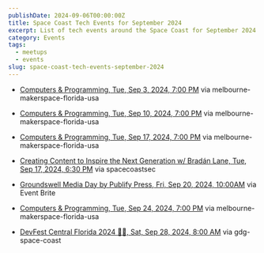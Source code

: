 ```yaml
---
publishDate: 2024-09-06T00:00:00Z
title: Space Coast Tech Events for September 2024
excerpt: List of tech events around the Space Coast for September 2024.
category: Events
tags:
  - meetups
  - events
slug: space-coast-tech-events-september-2024
---
```


- [Computers & Programming, Tue, Sep 3, 2024, 7:00 PM](https://meetup.com/melbourne-makerspace-florida-usa/events/302836658/?eventOrigin=group_upcoming_events) via melbourne-makerspace-florida-usa

- [Computers & Programming, Tue, Sep 10, 2024, 7:00 PM](https://www.meetup.com/melbourne-makerspace-florida-usa/events/302970143/?eventOrigin=group_upcoming_events#) via melbourne-makerspace-florida-usa

- [Computers & Programming, Tue, Sep 17, 2024, 7:00 PM](https://www.meetup.com/melbourne-makerspace-florida-usa/events/303106735/?eventOrigin=group_upcoming_events) via melbourne-makerspace-florida-usa


- [Creating Content to Inspire the Next Generation w/ Bradán Lane, Tue, Sep 17, 2024, 6:30 PM](https://meetup.com/spacecoastsec/events/302221666/?eventOrigin=group_upcoming_events) via spacecoastsec

- [Groundswell Media Day by Publify Press, Fri, Sep 20, 2024, 10:00AM](https://www.eventbrite.com/e/groundswell-media-day-by-publify-press-tickets-996416868677?aff=spacecoastdevs) via Event Brite

- [Computers & Programming, Tue, Sep 24, 2024, 7:00 PM](https://www.meetup.com/melbourne-makerspace-florida-usa/events/302771150/?eventOrigin=group_upcoming_events) via melbourne-makerspace-florida-usa


- [DevFest Central Florida 2024 🎢🏰, Sat, Sep 28, 2024, 8:00 AM](https://meetup.com/gdg-space-coast/events/303104109/?eventOrigin=group_upcoming_events) via gdg-space-coast
